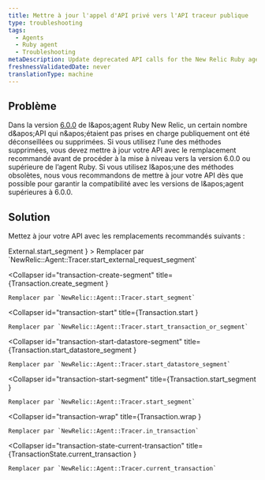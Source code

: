```yaml
---
title: Mettre à jour l'appel d'API privé vers l'API traceur publique
type: troubleshooting
tags:
  - Agents
  - Ruby agent
  - Troubleshooting
metaDescription: Update deprecated API calls for the New Relic Ruby agent.
freshnessValidatedDate: never
translationType: machine
---
```


## Problème

Dans la version [6.0.0](/docs/releases/ruby) de l&amp;apos;agent Ruby New Relic, un certain nombre d&amp;apos;API qui n&amp;apos;étaient pas prises en charge publiquement ont été déconseillées ou supprimées. Si vous utilisez l’une des méthodes supprimées, vous devez mettre à jour votre API avec le remplacement recommandé avant de procéder à la mise à niveau vers la version 6.0.0 ou supérieure de l’agent Ruby. Si vous utilisez l&amp;apos;une des méthodes obsolètes, nous vous recommandons de mettre à jour votre API dès que possible pour garantir la compatibilité avec les versions de l&amp;apos;agent supérieures à 6.0.0.

## Solution

Mettez à jour votre API avec les remplacements recommandés suivants :

<CollapserGroup>
  <Collapser
    id="external-start-segment"
    title={<InlineCode>External.start_segment</InlineCode>
    }
  >
    Remplacer par `NewRelic::Agent::Tracer.start_external_request_segment`
  </Collapser>

  <Collapser
    id="transaction-create-segment"
    title={<InlineCode>Transaction.create_segment</InlineCode>
    }
  >
    Remplacer par `NewRelic::Agent::Tracer.start_segment`
  </Collapser>

  <Collapser
    id="transaction-start"
    title={<InlineCode>Transaction.start</InlineCode>
    }
  >
    Remplacer par `NewRelic::Agent::Tracer.start_transaction_or_segment`
  </Collapser>

  <Collapser
    id="transaction-start-datastore-segment"
    title={<InlineCode>Transaction.start_datastore_segment</InlineCode>
    }
  >
    Remplacer par `NewRelic::Agent::Tracer.start_datastore_segment`
  </Collapser>

  <Collapser
    id="transaction-start-segment"
    title={<InlineCode>Transaction.start_segment</InlineCode>
    }
  >
    Remplacer par `NewRelic::Agent::Tracer.start_segment`
  </Collapser>

  <Collapser
    id="transaction-wrap"
    title={<InlineCode>Transaction.wrap</InlineCode>
    }
  >
    Remplacer par `NewRelic::Agent::Tracer.in_transaction`
  </Collapser>

  <Collapser
    id="transaction-state-current-transaction"
    title={<InlineCode>TransactionState.current_transaction</InlineCode>
    }
  >
    Remplacer par `NewRelic::Agent::Tracer.current_transaction`
  </Collapser>
</CollapserGroup>